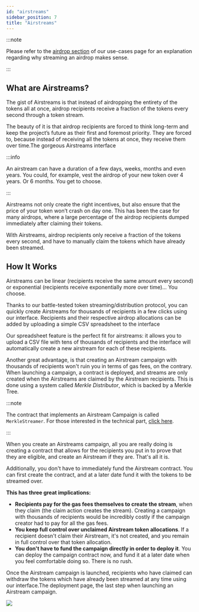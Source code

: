 ```yaml
---
id: "airstreams"
sidebar_position: 7
title: "Airstreams"
---
```


:::note

Please refer to the [airdrop section](/concepts/use-cases#airdrops) of our use-cases page for an explanation regarding
why streaming an airdrop makes sense.

:::

## What are Airstreams?

The gist of Airstreams is that instead of airdropping the entirety of the tokens all at once, airdrop recipients receive
a fraction of the tokens every second through a token stream.

The beauty of it is that airdrop recipients are forced to think long-term and keep the project’s future as their first
and foremost priority. They are forced to, because instead of receiving all the tokens at once, they receive them over
time.The gorgeous Airstreams interface

:::info

An airstream can have a duration of a few days, weeks, months and even years. You could, for example, vest the airdrop
of your new token over 4 years. Or 6 months. You get to choose.

:::

Airstreams not only create the right incentives, but also ensure that the price of your token won’t crash on day one.
This has been the case for many airdrops, where a large percentage of the airdrop recipients dumped immediately after
claiming their tokens.

With Airstreams, airdrop recipients only receive a fraction of the tokens every second, and have to manually claim the
tokens which have already been streamed.

## How It Works

Airstreams can be linear (recipients receive the same amount every second) or exponential (recipients receive
exponentially more over time)… You choose.

Thanks to our battle-tested token streaming/distribution protocol, you can quickly create Airstreams for thousands of
recipients in a few clicks using our interface. Recipients and their respective airdrop allocations can be added by
uploading a simple CSV spreadsheet to the interface

Our spreadsheet feature is the perfect fit for airstreams: it allows you to upload a CSV file with tens of thousands of
recipients and the interface will automatically create a new airstream for each of these recipients.

Another great advantage, is that creating an Airstream campaign with thousands of recipients won't ruin you in terms of
gas fees, on the contrary. When launching a campaign, a contract is deployed, and streams are only created when the
Airstreams are claimed by the Airstream recipients. This is done using a system called _Merkle Distributor_, which is
backed by a Merkle Tree.

:::note

The contract that implements an Airstream Campaign is called `MerkleStreamer`. For those interested in the technical
part, [click here](/contracts/v2/reference/periphery/contract.SablierV2MerkleStreamerLL).

:::

When you create an Airstreams campaign, all you are really doing is creating a contract that allows for the recipients
you put in to prove that they are eligible, and create an Airstream if they are. That's all it is.

Additionally, you don't have to immediately fund the Airstream contract. You can first create the contract, and at a
later date fund it with the tokens to be streamed over.

**This has three great implications:**

- **Recipients pay for the gas fees themselves to create the stream**, when they claim (the claim action creates the
  stream). Creating a campaign with thousands of recipients would be incredibly costly if the campaign creator had to
  pay for all the gas fees.
- **You keep full control over unclaimed Airstream token allocations**. If a recipient doesn't claim their Airstream,
  it's not created, and you remain in full control over that token allocation.
- **You don't have to fund the campaign directly in order to deploy it**. You can deploy the campaign contract now, and
  fund it at a later date when you feel comfortable doing so. There is no rush.

Once the Airstream campaign is launched, recipients who have claimed can withdraw the tokens which have already been
streamed at any time using our interface.The deployment page, the last step when launching an Airstream campaign.

![](/img/diagram-airstream-campaign.png)
